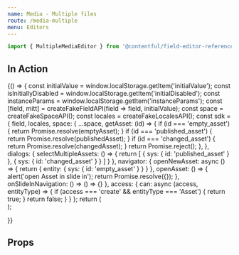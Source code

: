 ```yaml
---
name: Media - Multiple files
route: /media-multiple
menu: Editors
---
```



<Readme />

```jsx
import { MultipleMediaEditor } from '@contentful/field-editor-reference';
```


## In Action

<Playground>
  {() => {
    const initialValue = window.localStorage.getItem('initialValue');
    const isInitiallyDisabled = window.localStorage.getItem('initialDisabled');
    const instanceParams = window.localStorage.getItem('instanceParams');
    const [field, mitt] = createFakeFieldAPI(field => field, initialValue);
    const space = createFakeSpaceAPI();
    const locales = createFakeLocalesAPI();
    const sdk = {
      field,
      locales,
      space: {
        ...space,
        getAsset: (id) => {
          if (id === 'empty_asset') {
            return Promise.resolve(emptyAsset);
          }
          if (id === 'published_asset') {
            return Promise.resolve(publishedAsset);
          }
          if (id === 'changed_asset') {
            return Promise.resolve(changedAsset);
          }
          return Promise.reject();
        },
      },
      dialogs: {
        selectMultipleAssets: () => {
          return [
            {
              sys: {
                id: 'published_asset'
              }
            },
            {
              sys: {
                id: 'changed_asset'
              }
            }
          ]
        }
      },
      navigator: {
        openNewAsset: async () => {
          return {
            entity: {
              sys: {
                id: 'empty_asset'
              }
            }
          }
        },
        openAsset: () => {
          alert('open Asset in slide in');
          return Promise.resolve({});
        },
        onSlideInNavigation: () => () => {}
      },
      access: {
        can: async (access, entityType) => {
          if (access === 'create' && entityType === 'Asset') {
            return true;
          }
          return false;
        }
      }
    };
    return (
      <div>
        <MultipleMediaEditor
          viewType="card"
          sdk={sdk}
          isInitiallyDisabled={false}
          parameters={{
            instance: {
              canCreateEntity: true,
              canLinkEntity: true
            }
          }}
         />
        <ActionsPlayground mitt={mitt} />
      </div>
    );

}}

</Playground>


## Props

<Props of={MultipleMediaEditor} />
